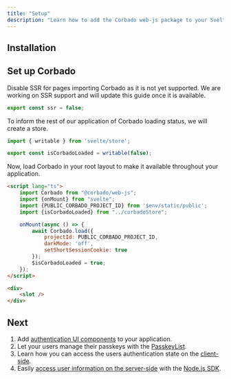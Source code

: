 ```yaml
---
title: "Setup"
description: "Learn how to add the Corbado web-js package to your Svelte or SvelteKit application."
---
```



## Installation

<Installation />

## Set up Corbado

Disable SSR for pages importing Corbado as it is not yet supported.
We are working on SSR support and will update this guide once it is available.

```ts routes/+layout.server.ts
export const ssr = false;
```

To inform the rest of our application of Corbado loading status, we will create a store.

```ts src/corbadoStore.ts
import { writable } from 'svelte/store';

export const isCorbadoLoaded = writable(false);
```

Now, load Corbado in your root layout to make it available throughout your application.

```html routes/+layout.svelte
<script lang="ts">
    import Corbado from "@corbado/web-js";
    import {onMount} from "svelte";
    import {PUBLIC_CORBADO_PROJECT_ID} from '$env/static/public';
    import {isCorbadoLoaded} from "../corbadoStore";

    onMount(async () => {
        await Corbado.load({
            projectId: PUBLIC_CORBADO_PROJECT_ID,
            darkMode: 'off',
            setShortSessionCookie: true
        });
        $isCorbadoLoaded = true;
    });
</script>

<div>
    <slot />
</div>
```

<CorbadoProviderReference isWebJS={true} />

## Next

1. Add [authentication UI components](/corbado-complete/fullstack-integration/svelte/corbadoauth) to your application.
2. Let your users manage their passkeys with the [PasskeyList](/corbado-complete/fullstack-integration/svelte/passkeylist).
3. Learn how you can access the users authentication state on the [client-side](/corbado-complete/fullstack-integration/svelte/authentication-state-client).
4. Easily [access user information on the server-side](/corbado-complete/fullstack-integration/svelte/authentication-state-server)
with the [Node.js SDK](/corbado-complete/backend-integration/node-js-sdk).
